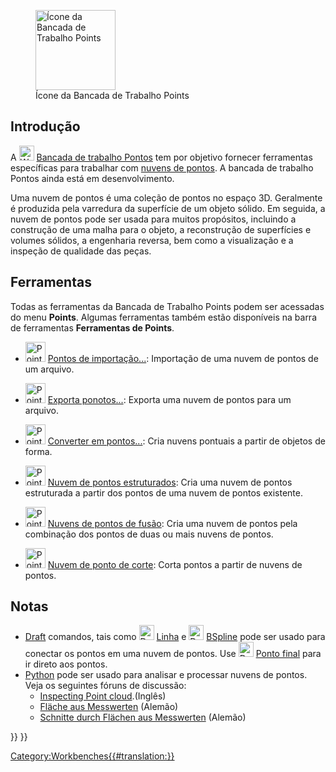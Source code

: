 <languages/>

<div class="mw-translate-fuzzy">
{{Docnav
|[[Path_Workbench/pt-br|Bancadas de trabalho Path]]
|[[Raytracing_Workbench/pt-br|Bancadas de trabalho Raytracing]]
|IconL=Workbench_Path.svg
|IconR=Workbench_Raytracing.svg
}}
</div>

[[Image:Workbench_Points.svg|thumb|128px|Ícone da Bancada de Trabalho Points]]

{{TOCright}}

<span id="Introduction"></span>
== Introdução ==

A [[Image:Workbench_Points.svg|24px]] [[Points_Workbench|Bancada de trabalho Pontos]] tem por objetivo fornecer ferramentas específicas para trabalhar com [http://en.wikipedia.org/wiki/Point_cloud nuvens de pontos]. A bancada de trabalho Pontos ainda está em desenvolvimento.

Uma nuvem de pontos é uma coleção de pontos no espaço 3D. Geralmente é produzida pela varredura da superfície de um objeto sólido. Em seguida, a nuvem de pontos pode ser usada para muitos propósitos, incluindo a construção de uma malha para o objeto, a reconstrução de superfícies e volumes sólidos, a engenharia reversa, bem como a visualização e a inspeção de qualidade das peças.

<span id="Tools"></span>
== Ferramentas ==

<div class="mw-translate-fuzzy">
Todas as ferramentas da Bancada de Trabalho Points podem ser acessadas do menu '''Points'''. Algumas ferramentas também estão disponíveis na barra de ferramentas '''Ferramentas de Points'''.
</div>

* [[Image:Points_Import.svg|32px]] [[Points_Import/pt-br|Pontos de importação...]]: Importação de uma nuvem de pontos de um arquivo.

* [[Image:Points_Export.svg|32px]] [[Points_Export/pt-br|Exporta ponotos...]]: Exporta uma nuvem de pontos para um arquivo.

* [[Image:Points_Convert.svg|32px]] [[Points_Convert/pt-br|Converter em pontos...]]: Cria nuvens pontuais a partir de objetos de forma.

* [[Image:Points_Structure.svg|32px]] [[Points_Structure/pt-br|Nuvem de pontos estruturados]]: Cria uma nuvem de pontos estruturada a partir dos pontos de uma nuvem de pontos existente.

* [[Image:Points_Merge.svg|32px]] [[Points_Merge/pt-br|Nuvens de pontos de fusão]]: Cria uma nuvem de pontos pela combinação dos pontos de duas ou mais nuvens de pontos.

* [[Image:Points_PolyCut.svg|32px]] [[Points_PolyCut/pt-br|Nuvem de ponto de corte]]: Corta pontos a partir de nuvens de pontos.

<span id="Notes"></span>
==Notas==

<div class="mw-translate-fuzzy">
* [[Draft_Workbench/pt-br|Draft]] comandos, tais como [[Image:Draft_Line.svg|24px]] [[Draft_Line/pt-br|Linha]] e [[Image:Draft_BSpline.svg|24px]] [[Draft_BSpline/pt-br|BSpline]] pode ser usado para conectar os pontos em uma nuvem de pontos. Use [[Image:Draft_Snap_Endpoint.svg|24px]] [[Draft_Snap_Endpoint/pt-br|Ponto final]] para ir direto aos pontos.
* [[Python/pt-br|Python]] pode ser usado para analisar e processar nuvens de pontos. Veja os seguintes fóruns de discussão:
** [http://forum.freecadweb.org/viewtopic.php?f=3&t=16098 Inspecting Point cloud].(Inglês)
** [http://forum.freecadweb.org/viewtopic.php?f=13&t=15988 Fläche aus Messwerten] (Alemão)
** [http://forum.freecadweb.org/viewtopic.php?f=13&t=16103 Schnitte durch Flächen aus Messwerten] (Alemão)
</div>


<div class="mw-translate-fuzzy">
{{Docnav
|[[Path_Workbench/pt-br|Bancadas de trabalho Path]]
|[[Raytracing_Workbench/pt-br|Bancadas de trabalho Raytracing]]
|IconL=Workbench_Path.svg
|IconR=Workbench_Raytracing.svg
}}
</div>

{{Points Tools navi{{#translation:}}}}
{{Userdocnavi{{#translation:}}}}
[[Category:Workbenches{{#translation:}}]]